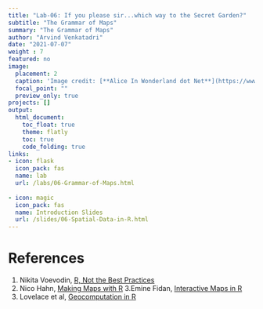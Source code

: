 ```yaml
---
title: "Lab-06: If you please sir...which way to the Secret Garden?"
subtitle: "The Grammar of Maps"
summary: "The Grammar of Maps"
author: "Arvind Venkatadri"
date: "2021-07-07"
weight : 7
featured: no
image:
  placement: 2
  caption: 'Image credit: [**Alice In Wonderland dot Net**](https://www.alice-in-wonderland.net/)'
  focal_point: ""
  preview_only: true
projects: []
output:
  html_document:
    toc_float: true
    theme: flatly
    toc: true
    code_folding: true
links:
- icon: flask
  icon_pack: fas
  name: lab
  url: /labs/06-Grammar-of-Maps.html
  
- icon: magic
  icon_pack: fas
  name: Introduction Slides
  url: /slides/06-Spatial-Data-in-R.html
---
```


# References

1. Nikita Voevodin, [R, Not the Best Practices](https://bookdown.org/voevodin_nv/R_Not_the_Best_Practices/maps.html)
2. Nico Hahn, [Making Maps with R](https://bookdown.org/nicohahn/making_maps_with_r5/docs/introduction.html)
3.Emine Fidan, [Interactive Maps in R](https://bookdown.org/eneminef/DRR_Bookdown/)
4. Lovelace et al, [Geocomputation in R](https://geocompr.robinlovelace.net/adv-map.html)
